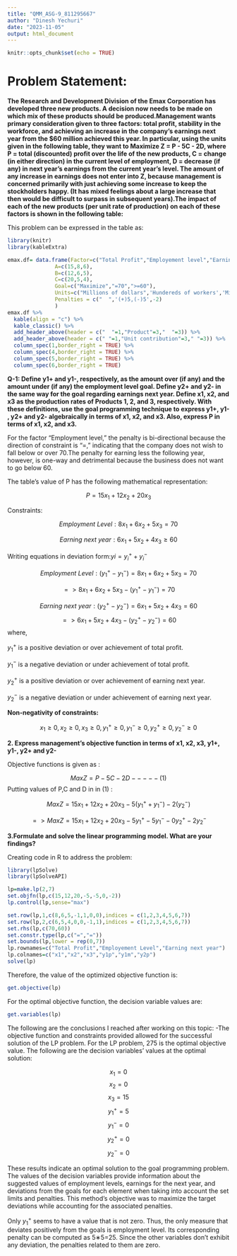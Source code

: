 ---
title: "QMM_ASG-9_811295667"
author: "Dinesh Yechuri"
date: "2023-11-05"
output: html_document
---

```{r setup, include=TRUE}
knitr::opts_chunk$set(echo = TRUE)
```

# Problem Statement:

**The Research and Development Division of the Emax Corporation has developed three new products. A decision now needs to be made on which mix of these products should be produced.Management wants primary consideration given to three factors: total profit, stability in the workforce, and achieving an increase in the company’s earnings next year from the $60 million achieved this year. In particular, using the units given in the following table, they want to Maximize Z = P - 5C - 2D, where P = total (discounted) profit over the life of the new products, C = change (in either direction) in the current level of employment, D = decrease (if any) in next year’s earnings from the current year’s level. The amount of any increase in earnings does not enter into Z, because management is concerned primarily with just achieving some increase to keep the stockholders happy. (It has mixed feelings about a large increase that then would be difficult to surpass in subsequent years).The impact of each of the new products (per unit rate of production) on each of these factors is shown in the following table:**

This problem can be expressed in the table as:



```{r}
library(knitr)
library(kableExtra)
```

```{r}
emax.df= data.frame(Factor=c("Total Profit","Employement level","Earning next year"),
               A=c(15,8,6),
               B=c(12,6,5),
               C=c(20,5,4),
               Goal=c("Maximize","=70",">=60"),
               Units=c("Millions of dollars",'Hundereds of workers','Million of dollars'),
               Penalties = c("  ",'(+)5,(-)5',-2)
               )
emax.df %>% 
  kable(align = "c") %>% 
  kable_classic() %>% 
  add_header_above(header = c("  "=1,"Product"=3,"  "=3)) %>% 
  add_header_above(header = c(" "=1,"Unit contribution"=3," "=3)) %>% 
  column_spec(1,border_right = TRUE) %>% 
  column_spec(4,border_right = TRUE) %>% 
  column_spec(5,border_right = TRUE) %>% 
  column_spec(6,border_right = TRUE) 

```


**Q-1: Define y1+ and y1-, respectively, as the amount over (if any) and the amount under (if any) the employment level goal. Define y2+ and y2- in the same way for the goal regarding earnings next year. Define x1, x2, and x3 as the production rates of Products 1, 2, and 3, respectively. With these definitions, use the goal programming technique to express y1+, y1- , y2+ and y2- algebraically in terms of x1, x2, and x3. Also, express P in terms of x1, x2, and x3.**

For the factor "Employment level," the penalty is bi-directional because the direction of constraint is "=," indicating that the company does not wish to fall below or over 70.The penalty for earning less the following year, however, is one-way and detrimental because the business does not want to go below 60.

The table's value of P has the following mathematical representation:


$$P=15x_{1}+12x_{2}+20x_{3}$$

Constraints:

$$Employment \ Level:8x_{1}+6x_{2}+5x_{3}=70$$

$$Earning \ next \ year:6x_{1}+5x_{2}+4x_{3}≥60$$

Writing equations in deviation form:$yi=y_{i}^++y_{i}^-$

$$Employment \ Level:(y^{+}_{1}−y^{-}_{1})=8x_{1}+6x_{2}+5x_{3}=70$$

$$=>8x_{1}+6x_{2}+5x_{3}−(y^{+}_{1}−y^{-}_{1})=70$$

$$Earning \ next \ year:(y^{+}_{2}−y^{-}_{2})=6x_{1}+5x_{2}+4x_{3}=60$$
$$=>6x_{1}+5x_{2}+4x_{3}−(y^{+}_{2}−y^{-}_{2})=60$$
where,


$y^{+}_{1}$ is a positive deviation or over achievement of total profit.

$y^{-}_{1}$ is a negative deviation or under achievement of total profit.


$y^{+}_{2}$ is a positive deviation or over achievement of earning next year.


$y^{-}_{2}$ is a negative deviation or under achievement of earning next year.

**Non-negativity of constraints:**

$$x_{1}≥0,x_{2}≥0,x_{3}≥0,y_{1}^+≥0,y_{1}^-≥0,y_{2}^+≥0,y_{2}^-≥0$$

**2. Express management’s objective function in terms of x1, x2, x3, y1+, y1-, y2+ and y2-**

Objective functions is given as :

 $$MaxZ=P−5C−2D−−−−−(1)$$
Putting values of P,C and D in in (1) :

$$MaxZ=15x_{1}+12x_{2}+20x_{3}−5(y^{+}_{1}+y^{-}_{1})−2(y^{-}_{2})$$

$$=>MaxZ=15x_{1}+12x_{2}+20x_{3}−5y^{+}_{1}−5y^{-}_{1}−0y^{+}_{2}−2y^{-}_{2}$$

**3.Formulate and solve the linear programming model. What are your findings?**

Creating code in R to address the problem:

```{r}
library(lpSolve)
library(lpSolveAPI)
```

```{r}
lp=make.lp(2,7)
set.objfn(lp,c(15,12,20,-5,-5,0,-2))
lp.control(lp,sense="max")
```


```{r}
set.row(lp,1,c(8,6,5,-1,1,0,0),indices = c(1,2,3,4,5,6,7))
set.row(lp,2,c(6,5,4,0,0,-1,1),indices = c(1,2,3,4,5,6,7))
set.rhs(lp,c(70,60))
set.constr.type(lp,c("=","="))
set.bounds(lp,lower = rep(0,7))
lp.rownames=c("Total Profit","Employement Level","Earning next year")
lp.colnames=c("x1","x2","x3","y1p","y1m","y2p")
solve(lp)
```
Therefore, the value of the optimized objective function is:

```{r}
get.objective(lp)
```
For the optimal objective function, the decision variable values are:

```{r}
get.variables(lp)
```

The following are the conclusions I reached after working on this topic: -The objective function and constraints provided allowed for the successful solution of the LP problem. For the LP problem, 275 is the optimal objective value.
The following are the decision variables' values at the optimal solution:

$$x_{1}=0$$
$$x_{2}=0$$
$$x_{3}=15$$
$$y_{1}^+=5$$
$$y_{1}^−=0$$
$$y_{2}^+=0$$
$$y_{2}^-=0$$

These results indicate an optimal solution to the goal programming problem. The values of the decision variables provide information about the suggested values of employment levels, earnings for the next year, and deviations from the goals for each element when taking into account the set limits and penalties. This method's objective was to maximize the target deviations while accounting for the associated penalties.


Only $y_{1}^+$ seems to have a value that is not zero. Thus, the only measure that deviates positively from the goals is employment level. Its corresponding penalty can be computed as 5∗5=25. Since the other variables don't exhibit any deviation, the penalties related to them are zero.